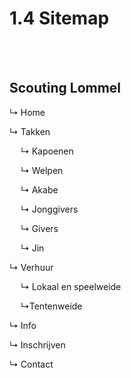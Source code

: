 
<Meta title="1 Setup / 1.3 Sitemap" />

# 1.4 Sitemap

<br />
<br />

## Scouting Lommel

&rdsh; Home

&rdsh; Takken

&emsp; &rdsh; Kapoenen

&emsp; &rdsh; Welpen

&emsp; &rdsh; Akabe

&emsp; &rdsh; Jonggivers

&emsp; &rdsh; Givers

&emsp; &rdsh; Jin

&rdsh; Verhuur

&emsp; &rdsh; Lokaal en speelweide

&emsp; &rdsh;Tentenweide

&rdsh; Info

&rdsh; Inschrijven

&rdsh; Contact
